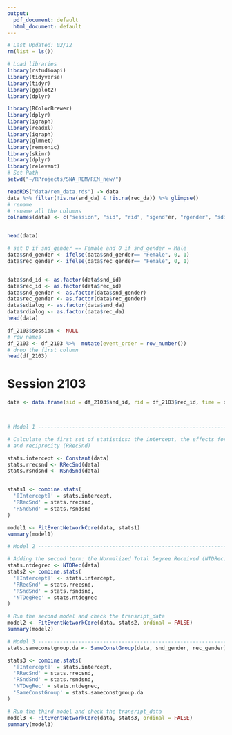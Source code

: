 ```yaml
---
output:
  pdf_document: default
  html_document: default
---
```

```r
# Last Updated: 02/12
rm(list = ls())

# Load libraries
library(rstudioapi)
library(tidyverse)
library(tidyr)
library(ggplot2)
library(dplyr)

library(RColorBrewer)
library(dplyr)
library(igraph)
library(readxl)
library(igraph)
library(glmnet)
library(remsonic)
library(skimr)
library(dplyr)
library(relevent)
# Set Path
setwd("~/RProjects/SNA_REM/REM_new/")
```


```r
readRDS("data/rem_data.rds") -> data
data %>% filter(!is.na(snd_da) & !is.na(rec_da)) %>% glimpse()
# rename
# rename all the columns
colnames(data) <- c("session", "sid", "rid", "sgend"er, "rgender", "sdialog", "rdialog", "event_order", "event_time")
```

```r
```
```r
head(data)
```
```r
# set 0 if snd_gender == Female and 0 if snd_gender = Male
data$snd_gender <- ifelse(data$snd_gender== "Female", 0, 1)
data$rec_gender <- ifelse(data$rec_gender== "Female", 0, 1)


data$snd_id <- as.factor(data$snd_id)
data$rec_id <- as.factor(data$rec_id)
data$snd_gender <- as.factor(data$snd_gender)
data$rec_gender <- as.factor(data$rec_gender)
data$sdialog <- as.factor(data$snd_da)
data$rdialog <- as.factor(data$rec_da)
head(data)
```







```r


df_2103$session <- NULL
# row names
df_2103 <- df_2103 %>%  mutate(event_order = row_number())
# drop the first column
head(df_2103)
```

# Session 2103




```r


data <- data.frame(sid = df_2103$snd_id, rid = df_2103$rec_id, time = df_2103$event_order)



# Model 1 -----------------------------------------------------------------

# Calculate the first set of statistics: the intercept, the effects for repetition (RSndSnd), 
# and reciprocity (RRecSnd)

stats.intercept <- Constant(data)
stats.rrecsnd <- RRecSnd(data)
stats.rsndsnd <- RSndSnd(data)


stats1 <- combine.stats(
  '[Intercept]' = stats.intercept,
  'RRecSnd' = stats.rrecsnd,
  'RSndSnd' = stats.rsndsnd
)

model1 <- FitEventNetworkCore(data, stats1)
summary(model1)
```


```r
# Model 2 -----------------------------------------------------------------

# Adding the second term: the Normalized Total Degree Received (NTDRec)
stats.ntdegrec <- NTDRec(data)
stats2 <- combine.stats(
  '[Intercept]' <- stats.intercept,
  'RRecSnd' = stats.rrecsnd,
  'RSndSnd' = stats.rsndsnd,
  'NTDegRec' = stats.ntdegrec
)

# Run the second model and check the transript_data
model2 <- FitEventNetworkCore(data, stats2, ordinal = FALSE)
summary(model2)
```


```r
# Model 3 -----------------------------------------------------------------
stats.sameconstgroup.da <- SameConstGroup(data, snd_gender, rec_gender)

stats3 <- combine.stats(
  '[Intercept]' = stats.intercept,
  'RRecSnd' = stats.rrecsnd,
  'RSndSnd' = stats.rsndsnd,
  'NTDegRec' = stats.ntdegrec,
  'SameConstGroup' = stats.sameconstgroup.da
)

# Run the third model and check the transript_data
model3 <- FitEventNetworkCore(data, stats3, ordinal = FALSE)
summary(model3)
```



